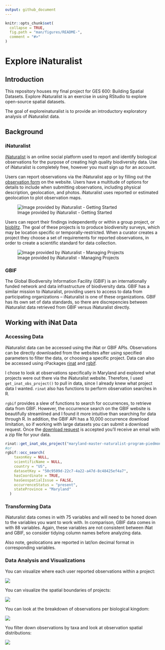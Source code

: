 ```yaml
---
output: github_document
---
```


```r
knitr::opts_chunk$set(
  collapse = TRUE,
  fig.path = "man/figures/README-",
  comment = "#>"
)
```

# Explore iNaturalist

## Introduction

This repository houses my final project for GES 600: Building Spatial Datasets. Explore iNaturalist is an exercise in using RStudio to explore open-source spatial datasets.

The goal of exploreinaturalist is to provide an introductory exploratory analysis of iNaturalist data.

<!-- badges: start -->

<!-- badges: end -->

## Background

### iNaturalist

[iNaturalist](https://www.inaturalist.org/) is an online social platform used to report and identify biological observations for the purpose of creating high quality biodiversity data. Use of iNaturalist is completely free, however you must sign up for an account.

Users can report observations via the iNaturalist app or by filling out the [observation form](https://www.inaturalist.org/observations/upload) on the website. Users have a multitude of options for details to include when submitting observations, including physical description, geolocation, and photos. iNaturalist uses reported or estimated geolocation to plot observation maps.

![Image provided by iNaturalist - Getting Started](https://static.inaturalist.org/wiki_page_attachments/492-original.png)

Users can report their findings independently or within a group project, or [bioblitz](https://www.inaturalist.org/pages/bioblitz+guide). The goal of these projects is to produce biodiversity surveys, which may be location specific or temporally-restricted. When a curator creates a project they choose a set of requirements for reported observations, in order to create a scientific standard for data collection.

![Image provided by iNaturalist - Managing Projects](images/Screen%20Shot%202018-06-18%20at%209.39.08%20PM.png)

### GBIF

The Global Biodiversity Information Facility (GBIF) is an internationally funded network and data infrastructure of biodiversity data. GBIF has a similar mission to iNaturalist, providing users to access to data from participating organizations -- iNaturalist is one of these organizations. GBIF has its own set of data standards, so there are discrepencies between iNaturalist data retrieved from GBIF versus iNaturalist directly.

## Working with iNat Data

### Accessing Data

iNaturalist data can be accessed using the iNat or GBIF APIs. Observations can be directly downloaded from the websites after using specified parameters to filter the data, or choosing a specific project. Data can also be accessed using rPackages [rinat](https://github.com/ropensci/rinat) and [rgbif](https://github.com/ropensci/rgbif).

I chose to look at observations specifically in Maryland and explored what projects were out there via the iNaturalist website. Therefore, I used `get_inat_obs_project()` to pull in data, since I already knew what project data I wanted. `rinat` also has functions to perform observation searches in R.

`rgbif` provides a slew of functions to search for occurrences, to retrieve data from GBIF. However, the occurrence search on the GBIF website is beautifully streamlined and I found it more intuitive than searching for data through R. In addition, the GBIF API has a 10,000 occurrence download limitation, so if working with large datasets you can submit a download request. Once the [download request](https://www.gbif.org/occurrence/download/request) is accepted you'll receive an email with a zip file for your data.

```r
rinat::get_inat_obs_project("maryland-master-naturalist-program-piedmont-region", type = "observations")
#or
rgbif::occ_search(
    taxonKey = NULL,
    scientificName = NULL,
    country = "US",
    datasetKey = "50c9509d-22c7-4a22-a47d-8c48425ef4a7",
    hasCoordinate = TRUE,
    hasGeospatialIssue = FALSE,
    occurrenceStatus = "present",
    stateProvince = "Maryland"
  )
```

### Transforming Data

iNaturalist data comes in with 75 variables and will need to be honed down to the variables you want to work with. In comparison, GBIF data comes in with 88 variables. Again, these variables are not consistent between iNat and GBIF, so consider tidying column names before analyzing data.

Also note, geolocations are reported in lat/lon decimal format in corresponding variables.

### Data Analysis and Visualizations

You can visualize where each user reported observations within a project:

![](deliverables/piedmont_user_map.png)

You can visualize the spatial boundaries of projects:

![](deliverables/masternat_map.png)

You can look at the breakdown of observations per biological kingdom:

![](deliverables/GBIF_kingdoms_bar.png)

You filter down observations by taxa and look at observation spatial distributions:

![](deliverables/MD_corvid_sightings.png)
